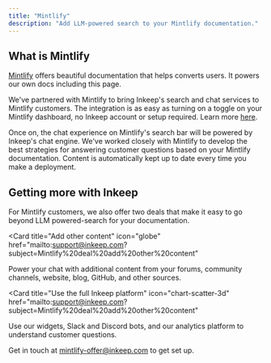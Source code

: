 ```yaml
---
title: "Mintlify"
description: "Add LLM-powered search to your Mintlify documentation."
---
```


## What is Mintlify

[Mintlify](https://mintlify.com) offers beautiful documentation that helps converts users. It powers our own docs including this page.

We've partnered with Mintlify to bring Inkeep's search and chat services to Mintlify customers. The integration is as easy as turning on a toggle on your Mintlify dashboard, no Inkeep account or setup required. Learn more [here](https://mintlify.com/docs/integrations/inkeep).

Once on, the chat experience on Mintlify's search bar will be powered by Inkeep's chat engine. We've worked closely with Mintlify to develop the best strategies for answering customer questions based on your Mintlify documentation. Content is automatically kept up to date every time you make a deployment.

## Getting more with Inkeep

For Mintlify customers, we also offer two deals that make it easy to go beyond LLM powered-search for your documentation.

<Card
  title="Add other content"
  icon="globe"
  href="mailto:support@inkeep.com?subject=Mintlify%20deal%20add%20other%20content"
>
  Power your chat with additional content from your forums, community channels,
  website, blog, GitHub, and other sources.
</Card>

<Card
  title="Use the full Inkeep platform"
  icon="chart-scatter-3d"
  href="mailto:support@inkeep.com?subject=Mintlify%20deal%20add%20other%20content"
>
  Use our widgets, Slack and Discord bots, and our analytics platform to
  understand customer questions.
</Card>

Get in touch at [mintlify-offer@inkeep.com](mailto:mintlify-offer@inkeep.com?subject=Mintlify%20deal) to get set up.
